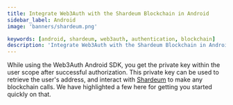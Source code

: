 ```yaml
---
title: Integrate Web3Auth with the Shardeum Blockchain in Android
sidebar_label: Android
image: 'banners/shardeum.png'

keywords: [android, shardeum, web3auth, authentication, blockchain]
description: 'Integrate Web3Auth with the Shardeum Blockchain in Android | Documentation - Web3Auth'
---
```



<SEO
  title="Integrate Web3Auth with the Shardeum Blockchain in Android"
  description="Integrate Web3Auth with the Shardeum Blockchain in Android | Documentation - Web3Auth"
  image="https://web3auth.io/docs/banners/shardeum.png"
  slug="/embedded-wallets/connect-blockchain/evm/shardeum/android"
/>

While using the Web3Auth Android SDK, you get the private key within the user scope after successful authorization. This private key can be used to retrieve the user's address, and interact with [Shardeum](https://shardeum.org/) to make any blockchain calls. We have highlighted a few here for getting you started quickly on that.

<EVMInteraction />
